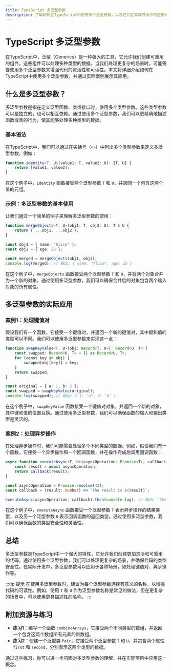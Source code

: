 ```yaml
---
title: TypeScript 多泛型参数
description: 了解如何在TypeScript中使用多个泛型参数，以及它们在实际开发中的应用场景。
---
```


# TypeScript 多泛型参数

在TypeScript中，泛型（Generics）是一种强大的工具，它允许我们创建可重用的组件，这些组件可以处理多种类型的数据。当我们处理更复杂的场景时，可能需要使用多个泛型参数来增强代码的灵活性和可读性。本文将详细介绍如何在TypeScript中使用多个泛型参数，并通过实际案例展示其应用。

## 什么是多泛型参数？

多泛型参数是指在定义泛型函数、类或接口时，使用多个类型参数。这些类型参数可以是独立的，也可以相互依赖。通过使用多个泛型参数，我们可以更精确地描述函数或类的行为，使其能够处理多种类型的数据。

### 基本语法

在TypeScript中，我们可以通过在尖括号（`<>`）中列出多个类型参数来定义多泛型参数。例如：

```typescript
function identity<T, U>(value1: T, value2: U): [T, U] {
    return [value1, value2];
}
```

在这个例子中，`identity` 函数接受两个泛型参数 `T` 和 `U`，并返回一个包含这两个值的元组。

### 示例：多泛型参数的基本使用

让我们通过一个简单的例子来理解多泛型参数的使用：

```typescript
function mergeObjects<T, U>(obj1: T, obj2: U): T & U {
    return { ...obj1, ...obj2 };
}

const obj1 = { name: "Alice" };
const obj2 = { age: 25 };

const merged = mergeObjects(obj1, obj2);
console.log(merged); // 输出: { name: "Alice", age: 25 }
```

在这个例子中，`mergeObjects` 函数接受两个泛型参数 `T` 和 `U`，并将两个对象合并为一个新的对象。通过使用多泛型参数，我们可以确保合并后的对象包含两个输入对象的所有属性。

## 多泛型参数的实际应用

### 案例1：处理键值对

假设我们有一个函数，它接受一个键值对，并返回一个新的键值对，其中键和值的类型可以不同。我们可以使用多泛型参数来实现这一点：

```typescript
function swapKeyValue<T, U>(obj: Record<T, U>): Record<U, T> {
    const swapped: Record<U, T> = {} as Record<U, T>;
    for (const key in obj) {
        swapped[obj[key]] = key;
    }
    return swapped;
}

const original = { a: 1, b: 2 };
const swapped = swapKeyValue(original);
console.log(swapped); // 输出: { 1: "a", 2: "b" }
```

在这个例子中，`swapKeyValue` 函数接受一个键值对对象，并返回一个新的对象，其中键和值的位置互换。通过使用多泛型参数，我们可以确保函数的输入和输出类型是灵活的。

### 案例2：处理异步操作

在处理异步操作时，我们可能需要处理多个不同类型的数据。例如，假设我们有一个函数，它接受一个异步操作和一个回调函数，并在操作完成后调用回调函数：

```typescript
async function executeAsync<T, U>(asyncOperation: Promise<T>, callback: (result: T) => U): Promise<U> {
    const result = await asyncOperation;
    return callback(result);
}

const asyncOperation = Promise.resolve(42);
const callback = (result: number) => `The result is ${result}`;

executeAsync(asyncOperation, callback).then(console.log); // 输出: "The result is 42"
```

在这个例子中，`executeAsync` 函数接受一个泛型参数 `T` 表示异步操作的结果类型，以及另一个泛型参数 `U` 表示回调函数的返回类型。通过使用多泛型参数，我们可以确保函数的类型安全性和灵活性。

## 总结

多泛型参数是TypeScript中一个强大的特性，它允许我们创建更加灵活和可重用的代码。通过使用多个泛型参数，我们可以处理更复杂的场景，并确保代码的类型安全性。在实际开发中，多泛型参数可以应用于各种场景，如处理键值对、异步操作等。

:::tip 提示
在使用多泛型参数时，建议为每个泛型参数选择有意义的名称，以增强代码的可读性。例如，使用 `T` 和 `U` 作为泛型参数名称是常见的做法，但在更复杂的场景中，可以使用更具描述性的名称。
:::

## 附加资源与练习

- **练习1**：编写一个函数 `combineArrays`，它接受两个不同类型的数组，并返回一个包含这两个数组所有元素的新数组。
- **练习2**：创建一个泛型类 `Pair`，它接受两个泛型参数 `T` 和 `U`，并包含两个属性 `first` 和 `second`，分别表示这两个类型的数据。

通过这些练习，你可以进一步巩固对多泛型参数的理解，并在实际项目中应用这一概念。